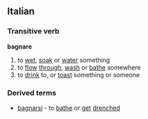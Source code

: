 ==Italian==
===Transitive verb===
'''bagnare'''
# to [[wet]], [[soak]] or [[water]] something
# to [[flow]] [[through]], [[wash]] or [[bathe]] somewhere
# to [[drink]] to, or [[toast]] something or someone
{{it-conj-are|bagn|avere}}
===Derived terms===
* [[bagnarsi]] - to [[bathe]] or [[get]] [[drench]]ed